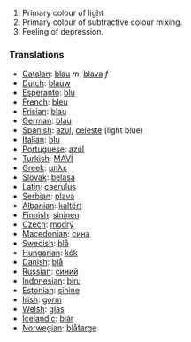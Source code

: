 #Primary colour of light
#Primary colour of subtractive colour mixing.
#Feeling of depression.

===Translations===

* [[Catalan]]: [[blau]] ''m'', [[blava]] ''f''
* [[Dutch]]: [[blauw]]
* [[Esperanto]]: [[blu]]
* [[French]]: [[bleu]]
* [[Frisian]]: [[blau]]
* [[German]]: [[blau]]
* [[Spanish]]: [[azul]], [[celeste]] (light blue)
* [[Italian]]: [[blu]]
* [[Portuguese]]: [[azúl]]
* [[Turkish]]: [[MAVİ]]
* [[Greek]]: [[μπλε]]
* [[Slovak]]: [[belasá]]
* [[Latin]]: [[caerulus]]
* [[Serbian]]: [[plava]]
* [[Albanian]]: [[kaltërt]]
* [[Finnish]]: [[sininen]]
* [[Czech]]: [[modrý]]
* [[Macedonian]]: [[сина]]
* [[Swedish]]: [[blå]]
* [[Hungarian]]: [[kék]]
* [[Danish]]: [[blå]]
* [[Russian]]: [[синий]]
* [[Indonesian]]: [[biru]]
* [[Estonian]]: [[sinine]]
* [[Irish]]: [[gorm]]
* [[Welsh]]: [[glas]]
* [[Icelandic]]: [[blár]]
* [[Norwegian]]: [[blåfarge]]